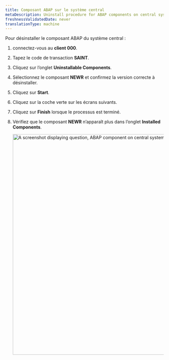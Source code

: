 ```yaml
---
title: Composant ABAP sur le système central
metaDescription: Uninstall procedure for ABAP components on central system.
freshnessValidatedDate: never
translationType: machine
---
```


Pour désinstaller le composant ABAP du système central :

1. connectez-vous au **client 000**.

2. Tapez le code de transaction **SAINT**.

3. Cliquez sur l’onglet **Uninstallable Components**.

4. Sélectionnez le composant **NEWR** et confirmez la version correcte à désinstaller.

5. Cliquez sur **Start**.

6. Cliquez sur la coche verte sur les écrans suivants.

7. Cliquez sur **Finish** lorsque le processus est terminé.

8. Vérifiez que le composant **NEWR** n’apparaît plus dans l’onglet **Installed Components**.

   <img title="ABAP component on central system" alt="A screenshot displaying question, ABAP component on central system" src="/images/ABAP-component-on-cms.webp" width="700" />